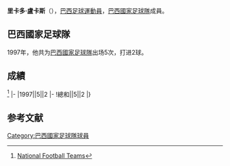 {{Infobox football biography
|name=里卡多·盧卡斯
|image=
|fullname=Ricardo Lucas Figueredo Monte Raso
|birth_date={{Birth date and age|1974|5|2}}
|cityofbirth=[[聖保羅_(巴西)|聖保羅]]
|countryofbirth=[[巴西|巴西]]
|height=
|position=[[前鋒_(足球)|前鋒]]
|currentclub=
|years=1992-1993<br/>1994<br/>1995-1997<br/>1996<br/>1998-2001<br/>2001-2002<br/>2002<br/>2003-2004<br/>2005<br/>2005<br/>2006<br/>2006-2007<br/>2007<br/>2008
|clubs=[[Nacional_AC|Nacional]]<br/>[[富明尼斯足球會|富明尼斯]]<br/>[[聖保羅足球會|聖保羅]]<br/>→[[巴拉纳俱乐部|帕拉拿]]<br/>[[桑托斯足球俱乐部|山度士]]<br/>[[保地花高足球競賽會|保地花高]]<br/>[[彭美拉斯體育會|彭美拉斯]]<br/>[[蔚山現代足球俱樂部|蔚山現代]]<br/>[[大分三神|大分三神]]<br/>[[戈亞斯體育會|戈亞斯]]<br/>[[保地花高足球競賽會|保地花高]]<br/>[[阿尔艾因足球俱乐部|艾阿恩]]<br/>[[保地花高足球競賽會|保地花高]]<br/>[[富明尼斯足球會|富明尼斯]]
|caps(goals)=
|nationalyears=1997
|nationalteam=[[巴西國家足球隊|巴西]]
|nationalcaps(goals)=5 (2)
}}
'''里卡多·盧卡斯'''（{{Bd|1974年|5月2日||}}），[[巴西|巴西]][[足球|足球]][[運動員|運動員]]，[[巴西國家足球隊|巴西國家足球隊]]成員。

==巴西國家足球隊==
1997年，他共为[[巴西國家足球隊|巴西國家足球隊]]出场5次，打进2球。

==成績==
<ref>[http://www.national-football-teams.com/player/16513/Dodo.html National Football Teams]</ref>
{{Football player national team statistics|BRA}}
|-
|1997||5||2
|-
!總和||5||2
|}

==参考文献==
{{Reflist}}

{{Soccer-player-stub}}
[[Category:巴西國家足球隊球員|Category:巴西國家足球隊球員]]